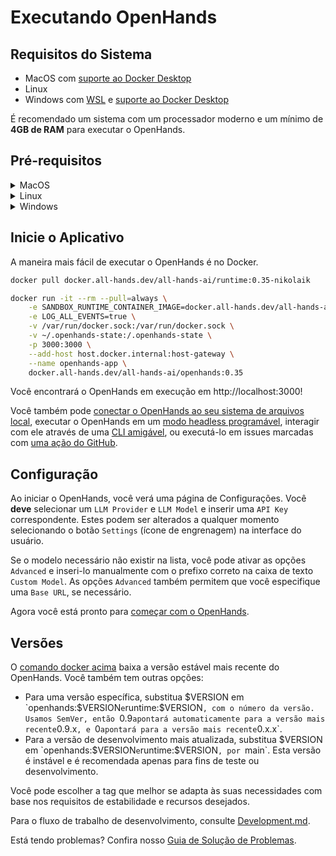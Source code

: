 # Executando OpenHands

## Requisitos do Sistema

- MacOS com [suporte ao Docker Desktop](https://docs.docker.com/desktop/setup/install/mac-install/#system-requirements)
- Linux
- Windows com [WSL](https://learn.microsoft.com/en-us/windows/wsl/install) e [suporte ao Docker Desktop](https://docs.docker.com/desktop/setup/install/windows-install/#system-requirements)

É recomendado um sistema com um processador moderno e um mínimo de **4GB de RAM** para executar o OpenHands.

## Pré-requisitos

<details>
  <summary>MacOS</summary>

  **Docker Desktop**

  1. [Instale o Docker Desktop no Mac](https://docs.docker.com/desktop/setup/install/mac-install).
  2. Abra o Docker Desktop, vá em `Settings > Advanced` e certifique-se de que `Allow the default Docker socket to be used` esteja habilitado.
</details>

<details>
  <summary>Linux</summary>

  :::note
  Testado com Ubuntu 22.04.
  :::

  **Docker Desktop**

  1. [Instale o Docker Desktop no Linux](https://docs.docker.com/desktop/setup/install/linux/).

</details>

<details>
  <summary>Windows</summary>

  **WSL**

  1. [Instale o WSL](https://learn.microsoft.com/en-us/windows/wsl/install).
  2. Execute `wsl --version` no powershell e confirme `Default Version: 2`.

  **Docker Desktop**

  1. [Instale o Docker Desktop no Windows](https://docs.docker.com/desktop/setup/install/windows-install).
  2. Abra o Docker Desktop, vá em `Settings` e confirme o seguinte:
  - General: `Use the WSL 2 based engine` está habilitado.
  - Resources > WSL Integration: `Enable integration with my default WSL distro` está habilitado.

  :::note
  O comando docker abaixo para iniciar o aplicativo deve ser executado dentro do terminal WSL.
  :::

</details>

## Inicie o Aplicativo

A maneira mais fácil de executar o OpenHands é no Docker.

```bash
docker pull docker.all-hands.dev/all-hands-ai/runtime:0.35-nikolaik

docker run -it --rm --pull=always \
    -e SANDBOX_RUNTIME_CONTAINER_IMAGE=docker.all-hands.dev/all-hands-ai/runtime:0.35-nikolaik \
    -e LOG_ALL_EVENTS=true \
    -v /var/run/docker.sock:/var/run/docker.sock \
    -v ~/.openhands-state:/.openhands-state \
    -p 3000:3000 \
    --add-host host.docker.internal:host-gateway \
    --name openhands-app \
    docker.all-hands.dev/all-hands-ai/openhands:0.35
```

Você encontrará o OpenHands em execução em http://localhost:3000!

Você também pode [conectar o OpenHands ao seu sistema de arquivos local](https://docs.all-hands.dev/modules/usage/runtimes#connecting-to-your-filesystem),
executar o OpenHands em um [modo headless programável](https://docs.all-hands.dev/modules/usage/how-to/headless-mode),
interagir com ele através de uma [CLI amigável](https://docs.all-hands.dev/modules/usage/how-to/cli-mode),
ou executá-lo em issues marcadas com [uma ação do GitHub](https://docs.all-hands.dev/modules/usage/how-to/github-action).

## Configuração

Ao iniciar o OpenHands, você verá uma página de Configurações. Você **deve** selecionar um `LLM Provider` e `LLM Model` e inserir uma `API Key` correspondente.
Estes podem ser alterados a qualquer momento selecionando o botão `Settings` (ícone de engrenagem) na interface do usuário.

Se o modelo necessário não existir na lista, você pode ativar as opções `Advanced` e inseri-lo manualmente com o prefixo correto
na caixa de texto `Custom Model`.
As opções `Advanced` também permitem que você especifique uma `Base URL`, se necessário.

Agora você está pronto para [começar com o OpenHands](./getting-started).

## Versões

O [comando docker acima](./installation#start-the-app) baixa a versão estável mais recente do OpenHands. Você também tem outras opções:
- Para uma versão específica, substitua $VERSION em `openhands:$VERSION` e `runtime:$VERSION`, com o número da versão.
Usamos SemVer, então `0.9` apontará automaticamente para a versão mais recente `0.9.x`, e `0` apontará para a versão mais recente `0.x.x`.
- Para a versão de desenvolvimento mais atualizada, substitua $VERSION em `openhands:$VERSION` e `runtime:$VERSION`, por `main`.
Esta versão é instável e é recomendada apenas para fins de teste ou desenvolvimento.

Você pode escolher a tag que melhor se adapta às suas necessidades com base nos requisitos de estabilidade e recursos desejados.

Para o fluxo de trabalho de desenvolvimento, consulte [Development.md](https://github.com/All-Hands-AI/OpenHands/blob/main/Development.md).

Está tendo problemas? Confira nosso [Guia de Solução de Problemas](https://docs.all-hands.dev/modules/usage/troubleshooting).

